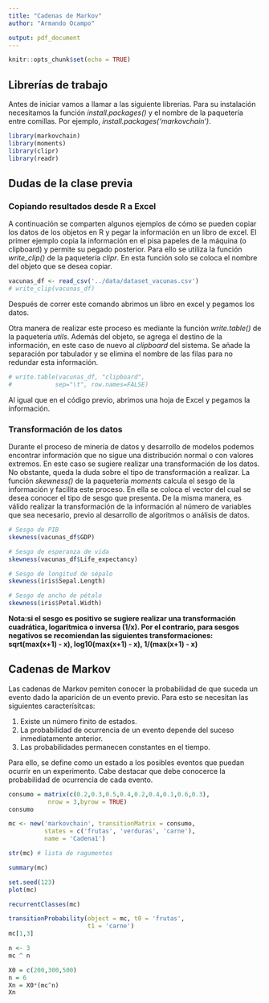 ```yaml
---
title: "Cadenas de Markov"
author: "Armando Ocampo"

output: pdf_document
---
```


```r
knitr::opts_chunk$set(echo = TRUE)
```

## Librerías de trabajo

Antes de iniciar vamos a llamar a las siguiente librerías. Para su instalación necesitamos la función *install.packages()* y el nombre de la paquetería entre comillas. Por ejemplo, *install.packages('markovchain')*.

```r
library(markovchain)
library(moments)
library(clipr)
library(readr)
```

## Dudas de la clase previa

### Copiando resultados desde R a Excel

A continuación se comparten algunos ejemplos de cómo se pueden copiar los datos de los objetos en R y pegar la información en un libro de excel. El primer ejemplo copia la información en el pisa papeles de la máquina (o clipboard) y permite su pegado posterior. Para ello se utiliza la función *write_clip()* de la paquetería *clipr*. En esta función solo se coloca el nombre del objeto que se desea copiar.

```r
vacunas_df <- read_csv('../data/dataset_vacunas.csv')
# write_clip(vacunas_df)
```

Después de correr este comando abrimos un libro en excel y pegamos los datos.


Otra manera de realizar este proceso es mediante la función *write.table()* de la paquetería *utils*. Además del objeto, se agrega el destino de la información, en este caso de nuevo al *clipboard* del sistema. Se añade la separación por tabulador y se elimina el nombre de las filas para no redundar esta información.

```r
# write.table(vacunas_df, "clipboard",
#            sep="\t", row.names=FALSE)
```

Al igual que en el código previo, abrimos una hoja de Excel y pegamos la información.

### Transformación de los datos

Durante el proceso de minería de datos y desarrollo de modelos podemos encontrar información que no sigue una distribución normal o con valores extremos. En este caso se sugiere realizar una transformación de los datos. No obstante, queda la duda sobre el tipo de transformación a realizar. La función *skewness()* de la paquetería *moments* calcula el sesgo de la información y facilita este proceso. En ella se coloca el vector del cual se desea conocer el tipo de sesgo que presenta. De la misma manera, es válido realizar la transformación de la información al número de variables que sea necesario, previo al desarrollo de algoritmos o análisis de datos.

```r
# Sesgo de PIB
skewness(vacunas_df$GDP)

# Sesgo de esperanza de vida
skewness(vacunas_df$Life_expectancy)

# Sesgo de longitud de sépalo
skewness(iris$Sepal.Length)

# Sesgo de ancho de pétalo
skewness(iris$Petal.Width)
```

**Nota:si el sesgo es positivo se sugiere realizar una transformación cuadrática, logarítmica o inversa (1/x). Por el contrario, para sesgos negativos se recomiendan las siguientes transformaciones: sqrt(max(x+1) - x), log10(max(x+1) - x), 1/(max(x+1) - x)**  


## Cadenas de Markov

Las cadenas de Markov pemiten conocer la probabilidad de que suceda un evento dado la aparición de un evento previo. Para esto se necesitan las siguientes caracterísitcas:

1. Existe un número finito de estados. 
2. La probabilidad de ocurrencia de un evento depende del suceso inmediatamente anterior. 
3. Las probabilidades permanecen constantes en el tiempo.

Para ello, se define como un estado a los posibles eventos que puedan ocurrir en un experimento. Cabe destacar que debe conocerce la probabilidad de ocurrencia de cada evento.

```r
consumo = matrix(c(0.2,0.3,0.5,0.4,0.2,0.4,0.1,0.6,0.3),
           nrow = 3,byrow = TRUE)
consumo
```


```r
mc <- new('markovchain', transitionMatrix = consumo,
          states = c('frutas', 'verduras', 'carne'), 
          name = 'Cadena1')

str(mc) # lista de ragumentos

summary(mc)
```


```r
set.seed(123)
plot(mc)
```


```r
recurrentClasses(mc)
```


```r
transitionProbability(object = mc, t0 = 'frutas', 
                      t1 = 'carne')
mc[1,3]
```


```r
n <- 3
mc ^ n
```

```r
X0 = c(200,300,500) 
n = 6
Xn = X0*(mc^n)
Xn
```









